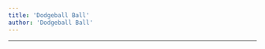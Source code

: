 ```yaml
---
title: 'Dodgeball Ball'
author: 'Dodgeball Ball'
---
```


---

<CharacterInfo
    name='Dodgeball Ball'
    image='/assets/icons/otom/wiki media/chars/dodgeballBall.png' 
    caption='por que você não vai jogar baseball?'
    icon='/assets/icons/otom/wiki media/icons/DodgeballBall.png'
    nickname='N/A'
    pronouns='ele/dele'
    species='Bola de Queimada'
    voice='Artur'
    hobbies='N/A'
/>